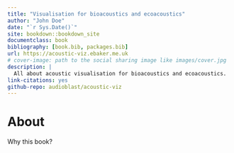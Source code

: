 ```yaml
--- 
title: "Visualisation for bioacoustics and ecoacoustics"
author: "John Doe"
date: "`r Sys.Date()`"
site: bookdown::bookdown_site
documentclass: book
bibliography: [book.bib, packages.bib]
url: https://acoustic-viz.ebaker.me.uk
# cover-image: path to the social sharing image like images/cover.jpg
description: |
  All about acoustic visualisation for bioacoustics and ecoacoustics.
link-citations: yes
github-repo: audioblast/acoustic-viz
---
```


# About

Why this book?

